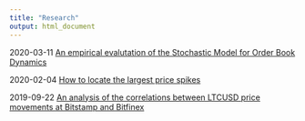 ```yaml
---
title: "Research"
output: html_document
---
```


2020-03-11 [An empirical evalutation of the Stochastic Model for Order Book Dynamics](stochastic-order-book-model.html)

2020-02-04 [How to locate the largest price spikes](spike-detection.html)

2019-09-22 [An analysis of the correlations between LTCUSD price movements at Bitstamp and Bitfinex](ltc-correlation-bitstamp-bitfinex.html)

